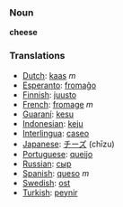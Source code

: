 === Noun ===

'''cheese'''

=== Translations ===
*[[Dutch]]: [[kaas]] ''m''
*[[Esperanto]]: [[fromaĝo]]
*[[Finnish]]: [[juusto]]
*[[French]]: [[fromage]] ''m''
*[[Guaraní]]: [[kesu]]
*[[Indonesian]]: [[keju]]
*[[Interlingua]]: [[caseo]]
*[[Japanese]]: [[チーズ]] (chīzu)
*[[Portuguese]]: [[queijo]]
*[[Russian]]: [[сыр]]
*[[Spanish]]: [[queso]] ''m''
*[[Swedish]]: [[ost]]
*[[Turkish]]: [[peynir]]